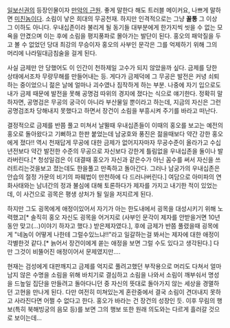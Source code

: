 [[일보신권]]의 등장인물이자 [[만악의 근원]]. 좋게 말한다 해도 트러블 메이커요, 나쁘게 말하면 [[미친놈]]이다. 소림이 낳은 희대의 무공천재. 하지만 인격적으로는 그냥 '''꼴통''' 그 이상 그 이하도 아니다. 우내십존이라 불리게 될 동기들 대부분에게 한가지씩 씻을 수 없는 모욕을 안겼으며 이는 후에 소림을 평지풍파로 몰아가는 발단이 된다. 홍오의 패악질을 두고 볼 수 없었던 당대 최강의 무승이자 홍오의 사부인 문각은 그를 억제하기 위해 그의 머리에 나라밀대금침술을 걸게 된다.

사실 금제만 안 당했어도 이 인간이 천하제일 고수가 되지 않았을까 싶다. 금제를 당한 상태에서조차 무량무해를 만들어내는 등. 게다가 금제덕에 그 무공은 발전은 커녕 쇠퇴하는 중이었으니 젊은 날에 얼마나 괴수였나 짐작하게 하는 부분. 나중에 자기 입으로도 내가 금제 때문에 발전을 못해 공명검 따위의 경지에 졌다는 식으로 얘기한다. 정확히 말하자면, 공명검은 무공의 궁극이 아니라 부산물일 뿐이라고 하는데, 지금의 자신은 그런 공명검조차 당해내지 못했다고 하면서 장건이 소림을 부흥시켜 주기를 바라고 떠난다.

결정적으로 금제를 반쯤 풀고 미쳐서 날뛸때 우내십존들이 이때의 홍오를 보고는 예전의 홍오로 돌아왔다고 기뻐하고 한판 붙었는데 남궁호와 풍진은 젊을때보다 약간 강한 홍오에게 졌다!! 역시 천재답게 무공에 대한 금제가 없어지자마자 무공수준이 올라가고 수십년전보다 약간 발전한 수준의 무공으로 자신보다 강한게 틀림없을 우내십존을 둘이나 발라버린다.[* 청성일검은 이 대결때 홍오가 자신과 같은수가 아닌 꼼수를 써서 자신을 쓰러트리는것을보고 졌는데도 한을풀고 만족하고 돌아간다. 그러나 남궁가의 우내십존은 안습의 절정 가문의 비기의 파훼법이 만천하에 다 드러나버린다.] 여담으로 아미파의 연화사태와는 남녀간의 정과 불심에 대해 토론하다가 제자를 가지고 내기한 적이 있었는데, 이 사건으로 굉목은 평생 상처가 될 일을 저지르게 된다. 

하지만 그도 굉목에게 애정이있어서 자기가 아는 한도내에서 굉목을 대성시키기 위해 노력했고[* 솔직히 홍오 자신도 굉목을 어거지로 (사부인 문각이 제자를 안받을거면 10년동안 맞고(…)이야기 하자고 했다.) 받은제자였다.], 후에 금제가 반쯤 풀렸을때 굉목에게 "네놈이 어떻게 나한테 그럴수있느냐!!"라고 일갈하는걸 봐서는 제자에 대한 애정이 각별한것 같다.[* 늙어서 장건이에게 쏟는 애정을 보면 그럴 수도 있다고 생각된다.] 다만 그것이 비뚤어진 애정이어서 문제였지만….

현재는 검성에게 대판깨지고 금제를 억지로 풀려고했던 부작용으로 머리도 다쳐서 얼마남지 않은 수명을 소림을 위해 바치기로 결심하고 소림을 나와서 소림이 깨부숴서 명성을 드높일 집단을 만들려고 돌아다니던 중 자신의 뜻대로 돌아가지 않는 세상을 경멸하던 고현을 만나게 된다. 다만 여전히 미쳐있는게 혼란중에서 결국 소림이 견뎌내지 못하고 사라진다면 어쩔 수 없다고 한다. 홍오가 바라는 건 장건의 성장인 듯. 이후 무림의 행보(특히 북해빙궁의 음모 등)를 보면 그의 행보 또한 원래 의도와는 다르게 흘러갈 것으로 보이는데... 
